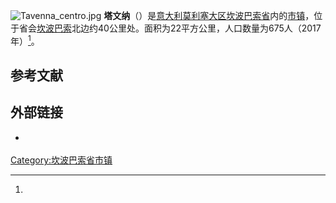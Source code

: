 [[File:Tavenna_centro.jpg|thumb]]
'''塔文纳'''（{{lang-it|Tavenna}}）是[[意大利|意大利]][[莫利塞大区|莫利塞大区]][[坎波巴索省|坎波巴索省]]内的[[市镇_(意大利)|市镇]]，位于省会[[坎波巴索|坎波巴索]]北边约40公里处。面积为22平方公里，人口数量为675人（2017年）<ref name="istat"/>。

== 参考文献 ==
{{Reflist|refs=
<ref name="istat">{{cite web | url = https://www.istat.it/it/archivio/156224 | title = Superficie di Comuni Province e Regioni italiane al 9 ottobre 2011 | language = it | publisher = Italian National Institute of Statistics | accessdate = 2019-03-16}}</ref>
}}

== 外部链接 ==
{{commonscat|Tavenna}}
* {{Official website|http://www.comune.tavenna.cb.it/}} {{it}}

{{坎波巴索省市鎮}}

{{DEFAULTSORT:Tavenna}}
[[Category:坎波巴索省市镇|Category:坎波巴索省市镇]]